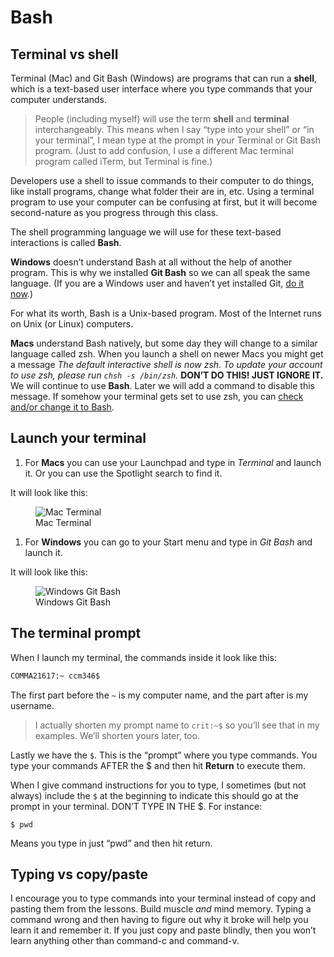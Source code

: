 # Bash

## Terminal vs shell

Terminal (Mac) and Git Bash (Windows) are programs that can run a **shell**, which is a text-based user interface where you type commands that your computer understands.

> People (including myself) will use the term **shell** and **terminal** interchangeably. This means when I say "type into your shell" or "in your terminal", I mean type at the prompt in your Terminal or Git Bash program. (Just to add confusion, I use a different Mac terminal program called iTerm, but Terminal is fine.)

Developers use a shell to issue commands to their computer to do things, like install programs, change what folder their are in, etc. Using a terminal program to use your computer can be confusing at first, but it will become second-nature as you progress through this class.

The shell programming language we will use for these text-based interactions is called **Bash**.

**Windows** doesn't understand Bash at all without the help of another program. This is why we installed **Git Bash** so we can all speak the same language. (If you are a Windows user and haven't yet installed Git, [do it now](https://github.com/utdata/icj-setting-up/blob/master/windows-01.md#install-git).)

For what its worth, Bash is a Unix-based program. Most of the Internet runs on Unix (or Linux) computers.

**Macs** understand Bash natively, but some day they will change to a similar language called zsh. When you launch a shell on newer Macs you might get a message _The default interactive shell is now zsh. To update your account to use zsh, please run `chsh -s /bin/zsh`._ **DON'T DO THIS! JUST IGNORE IT.** We will continue to use **Bash**. Later we will add a command to disable this message. If somehow your terminal gets set to use zsh, you can [check and/or change it to Bash](a-macos-shell.qmd).

## Launch your terminal

1. For **Macs** you can use your Launchpad and type in _Terminal_ and launch it. Or you can use the Spotlight search to find it.

It will look like this:

![Mac Terminal](../../images/terminal-startup.png)

1. For **Windows** you can go to your Start menu and type in _Git Bash_ and launch it.

It will look like this:

![Windows Git Bash](../../images/gitbash-startup.png)

## The terminal prompt

When I launch my terminal, the commands inside it look like this:

```bash
COMMA21617:~ ccm346$
```

The first part before the `~` is my computer name, and the part after is my username.

> I actually shorten my prompt name to `crit:~$` so you'll see that in my examples. We'll shorten yours later, too.

Lastly we have the `$`. This is the "prompt" where you type commands. You type your commands AFTER the $ and then hit **Return** to execute them.

When I give command instructions for you to type, I sometimes (but not always) include the `$` at the beginning to indicate this should go at the prompt in your terminal. DON'T TYPE IN THE $. For instance:

`$ pwd`

Means you type in just "pwd" and then hit return.

## Typing vs copy/paste

I encourage you to type commands into your terminal instead of copy and pasting them from the lessons. Build muscle _and_ mind memory. Typing a command wrong and then having to figure out why it broke will help you learn it and remember it. If you just copy and paste blindly, then you won't learn anything other than command-c and command-v.
